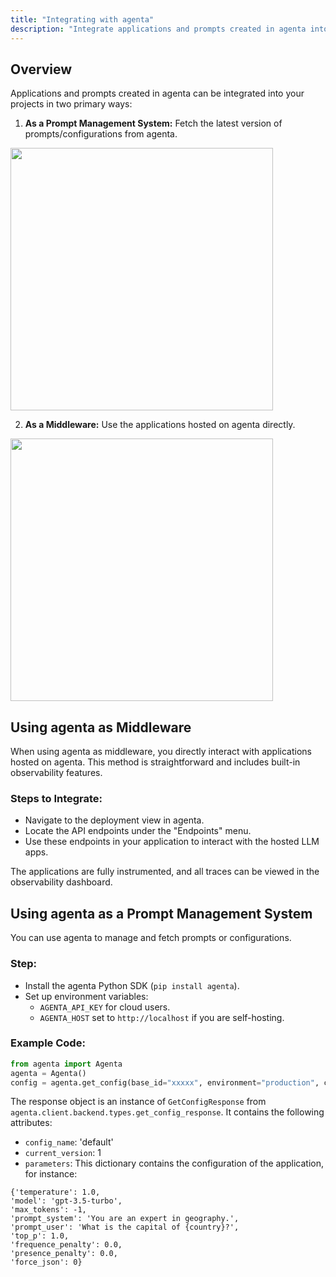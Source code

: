 ```yaml
---
title: "Integrating with agenta"
description: "Integrate applications and prompts created in agenta into your projects."
---
```


## Overview

Applications and prompts created in agenta can be integrated into your projects in two primary ways:

1. **As a Prompt Management System:** Fetch the latest version of prompts/configurations from agenta.

<img width="420px" class="bg-white" src="/images/prompt_management/asapromptmanagement.png" />

2. **As a Middleware:** Use the applications hosted on agenta directly.

<img width="420px" class="bg-white" src="/images/prompt_management/asaproxy.png" />

## Using agenta as Middleware

When using agenta as middleware, you directly interact with applications hosted on agenta. This method is straightforward and includes built-in observability features.

### Steps to Integrate:

- Navigate to the deployment view in agenta.
- Locate the API endpoints under the "Endpoints" menu.
- Use these endpoints in your application to interact with the hosted LLM apps.

The applications are fully instrumented, and all traces can be viewed in the observability dashboard.

## Using agenta as a Prompt Management System

You can use agenta to manage and fetch prompts or configurations.

### Step:

- Install the agenta Python SDK (`pip install agenta`).
- Set up environment variables:
  - `AGENTA_API_KEY` for cloud users.
  - `AGENTA_HOST` set to `http://localhost` if you are self-hosting.

### Example Code:

```python
from agenta import Agenta
agenta = Agenta()
config = agenta.get_config(base_id="xxxxx", environment="production", cache_timeout=200) # Fetches the configuration with caching
```

The response object is an instance of `GetConfigResponse` from `agenta.client.backend.types.get_config_response`. It contains the following attributes:

- `config_name`: 'default'
- `current_version`: 1
- `parameters`: This dictionary contains the configuration of the application, for instance:

```
{'temperature': 1.0,
'model': 'gpt-3.5-turbo',
'max_tokens': -1,
'prompt_system': 'You are an expert in geography.',
'prompt_user': 'What is the capital of {country}?',
'top_p': 1.0,
'frequence_penalty': 0.0,
'presence_penalty': 0.0,
'force_json': 0}
```
